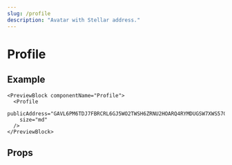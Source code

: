 ```yaml
---
slug: /profile
description: "Avatar with Stellar address."
---
```


# Profile

<ComponentDescription componentName="Profile" />

## Example

```tsx live
<PreviewBlock componentName="Profile">
  <Profile
    publicAddress="GAVL6PM6TDJ7FBRCRL6GJ5WO2TWSH6ZRNU2HOARQ4RYMDUGSW7XWS57G"
    size="md"
  />
</PreviewBlock>
```

## Props

<ComponentProps componentName="Profile" />
